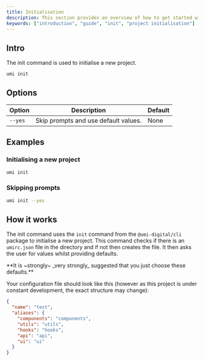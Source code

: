 ```yaml
---
title: Initialisation
description: This section provides an overview of how to get started with the umi init command.
keywords: ["introduction", "guide", "init", "project initialisation"]
---
```


## Intro

The init command is used to initialise a new project.

```bash copy
umi init
```

## Options

| Option | Description | Default |
| --- | --- | --- |
| `--yes` | Skip prompts and use default values. | None |

## Examples

### Initialising a new project

```bash copy
umi init
```

### Skipping prompts

```bash copy
umi init --yes
```

## How it works

The init command uses the `init` command from the `@umi-digital/cli` package to initialise a new project. This command checks if there is an `umirc.json` file in the directory
and if not then creates the file. It then asks the user for values whilst providing defaults.

<Note title="Note" type="warning">
  **It is ~strongly~ _very strongly_ suggested that you just choose these defaults.**
</Note>

Your configuration file should look like this (however as this project is under constant development, the exact structure may change):

```json
{
  "name": "test",
  "aliases": {
    "components": "components",
    "utils": "utils",
    "hooks": "hooks",
    "api": "api",
    "ui": "ui"
  }
}
```
